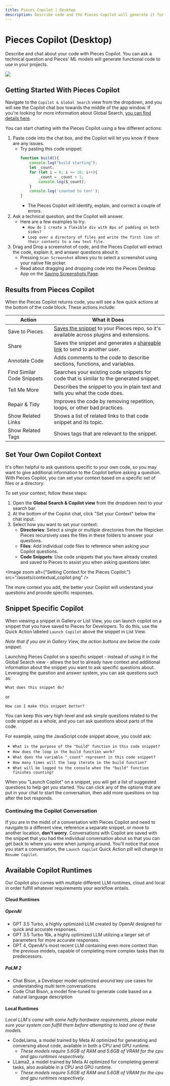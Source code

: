 ```yaml
---
title: Pieces Copilot | Desktop
description: Describe code and the Pieces Copilot will generate it for you, or ask qGPT questions about code you have already saved.
---
```


<link rel="canonical" href="https://docs.pieces.app/features/pieces-copilot" />

# Pieces Copilot (Desktop)
Describe and chat about your code with Pieces Copilot. You can ask a technical question and Pieces' ML models will generate functional code to use in your projects.

<Image zoom src="/assets/global_copilot.png" />

## Getting Started With Pieces Copilot
Navigate to the ` Copilot & Global Search ` view from the dropdown, and you will see the Copilot chat box towards the middle of the app window. If you're looking for more information about Global Search, [you can find details here](https://code.pieces.app/features/global-search).

You can start chatting with the Pieces Copilot using a few different actions:

1. Paste code into the chat box, and the Copilot will let you know if there are any issues.
    - Try pasting this code snippet:
        ```javascript
        function build(){
            console.log("build starting");
            let _count;
            for (let i = 0; i <= 10; i++){
                _count = _count + 1;
                console.log($_count);
            }
            console.log('counted to ten!');
        }
      ```
      - The Pieces Copilot will identify, explain, and correct a couple of errors. 
2. Ask a technical question, and the Copilot will answer.
    - Here are a few examples to try:
        - ` How do I create a flexible div with 8px of padding on both sides? `
        - ` Loop over a directory of files and write the first line of their contents to a new text file. `
3. Drag and Drop a screenshot of code, and the Pieces Copilot will extract the code, explain it, and answer questions about it.
    - Pressing ` Scan Screenshot ` allows you to select a screenshot using your native file picker.
    - Read about dragging and dropping code into the Pieces Desktop App on the [Saving Screenshots Page](https://docs.pieces.app/product-hihglights-and-benefits/saving-screenshots).

## Results from Pieces Copilot
When the Pieces Copilot returns code, you will see a few quick actions at the bottom of the code block. These actions include:

| Action | What it Does |
|---|---|
| Save to Pieces | [Saves the snippet](https://docs.pieces.app/product-highlights-and-benefits/saving-useful-developer-materials) to your Pieces repo, so it's available across plugins and extensions. |
| Share | Saves the snippet and generates a [shareable link](https://docs.pieces.app/features/one-click-snippet-sharing) to send to another user. |
| Annotate Code | Adds comments to the code to describe sections, functions, and variables. |
| Find Similar Code Snippets | Searches your existing code snippets for code that is similar to the generated snippet. |
| Tell Me More | Describes the snippet to you in plain text and tells you what the code does. |
| Repair & Tidy | Improves the code by removing repetition, loops, or other bad practices. |
| Show Related Links | Shows a list of related links to that code snippet and its topic. |
| Show Related Tags | Shows tags that are relevant to the snippet. |

## Set Your Own Copilot Context
It's often helpful to ask questions specific to your own code, so you may want to give additional information to the Copilot before asking a question. With Pieces Copilot, you can set your context based on a specific set of files or a directory.

To set your context, follow these steps:

1. Open the **Global Search & Copilot view** from the dropdown next to your search bar.
2. At the bottom of the Copilot chat, click "Set your Context" below the chat input.
3. Select how you want to set your context:
    - **Directories**: Select a single or multiple directories from the filepicker. Pieces recursively uses the files in these folders to answer your questions.
    - **Files**: Add individual code files to reference when asking your Copilot questions.
    - **Code Snippets**: Use code snippets that you have already created and saved to Pieces to assist you when asking questions later.

<Image zoom alt={"Setting Context for the Pieces Copilot."} src="/assets/contextual_copilot.png" />

The more context you add, the better your Copilot will understand your questions and provide specific responses.

## Snippet Specific Copilot
When viewing a snippet in Gallery or List View, you can launch copilot on a snippet that you have saved to Pieces for Developers. To do this, use the Quick Action labeled `Launch Copilot` above the snippet in List View.

_Note that if you are in Gallery View, the action buttons are below the code snippet._

Launching Pieces Copilot on a specific snippet - instead of using it in the Global Search view - allows the bot to already have context and additional information about the snippet you want to ask specific questions about. Leveraging the question and answer system, you can ask questions such as:

 `What does this snippet do?`

or

`How can I make this snippet better?`

You can keep this very high-level and ask simple questions related to the code snippet as a whole, and you can ask questions about parts of the code.

For example, using the JavaScript code snippet above, you could ask:

- `What is the purpose of the "build" function in this code snippet?`
- `How does the loop in the build function work?`
- `What does the variable "_count" represent in this code snippet?`
- `How many times will the loop iterate in the build function?`
- `What will be logged to the console when the "build" function finishes counting?`

When you "Launch Copilot" on a snippet, you will get a list of suggested questions to help get you started. You can click any of the options that are put in your chat to start the conversation, then add more questions on top after the bot responds.

### Continuing the Copilot Conversation
If you are in the midst of a conversation with Pieces Copilot and need to navigate to a different view, reference a separate snippet, or move to another location, **don't worry**. Conversations with Copilot are saved with the snippet that you had the individual conversation about so that you can get back to where you were when jumping around. You'll notice that once you start a conversation, the `Launch Copilot` Quick Action pill will change to `Resume Copilot`.

## Available Copilot Runtimes
Our Copilot also comes with multiple different LLM runtimes, cloud and local in order fulfill whatever requirements your workflow entails.

#### Cloud Runtimes

##### OpenAI
- GPT 3.5 Turbo, a highly optimized LLM created by OpenAI designed for quick and accurate responses.
- GPT 3.5 Turbo 16k, a highly optimized LLM utilizing a larger set of parameters for more accurate responses.
- GPT 4, OpenAI's most recent LLM containing even more context than the previous models, capable of completing more complex tasks than its predecessors.

##### PaLM 2
- Chat Bison, a Developer model optimized around key use cases for understanding multi term conversations
- Code Chat Bison, a model fine-tuned to generate code based on a natural language description

#### Local Runtimes
<Info>*Local LLM's come with some hefty hardware requirements, please make sure your system can fulfill them before attempting to load one of these models.*</Info>
- CodeLlama, a model trained by Meta AI optimized for generating and conversing about code, available in both a CPU and GPU runtime.
    - *These models require 5.6GB of RAM and 5.6GB of VRAM for the cpu and gpu runtimes respectively.*
- LLama2, a model trained by Meta AI optimized for completing general tasks, also available in a CPU and GPU runtime.
    - *These models require 5.6GB of RAM and 5.6GB of VRAM for the cpu and gpu runtimes respectively.*